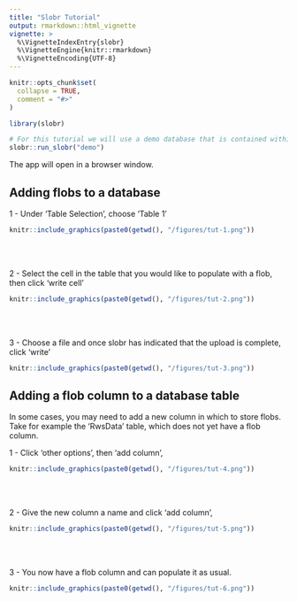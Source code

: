 ```yaml
---
title: "Slobr Tutorial"
output: rmarkdown::html_vignette
vignette: >
  %\VignetteIndexEntry{slobr}
  %\VignetteEngine{knitr::rmarkdown}
  %\VignetteEncoding{UTF-8}
---
```


```r
knitr::opts_chunk$set(
  collapse = TRUE,
  comment = "#>"
)
```


```r
library(slobr)

# For this tutorial we will use a demo database that is contained within the package
slobr::run_slobr("demo")

```


The app will open in a browser window.

## Adding flobs to a database

1 - Under 'Table Selection', choose 'Table 1'

```r
knitr::include_graphics(paste0(getwd(), "/figures/tut-1.png"))
```
<br /><br />

2 - Select the cell in the table that you would like to populate with a flob, then click 'write cell'

```r
knitr::include_graphics(paste0(getwd(), "/figures/tut-2.png"))
```
<br /><br />

3 - Choose a file and once slobr has indicated that the upload is complete, click 'write'

```r
knitr::include_graphics(paste0(getwd(), "/figures/tut-3.png"))
```


## Adding a flob column to a database table

In some cases, you may need to add a new column in which to store flobs. Take for example the 'RwsData' table, which does not yet have a flob column.

1 - Click 'other options', then 'add column',

```r
knitr::include_graphics(paste0(getwd(), "/figures/tut-4.png"))
```
<br /><br />

2 - Give the new column a name and click 'add column',

```r
knitr::include_graphics(paste0(getwd(), "/figures/tut-5.png"))
```
<br /><br />

3 - You now have a flob column and can populate it as usual.

```r
knitr::include_graphics(paste0(getwd(), "/figures/tut-6.png"))
```

